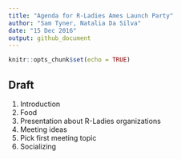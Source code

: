 ```yaml
---
title: "Agenda for R-Ladies Ames Launch Party"
author: "Sam Tyner, Natalia Da Silva"
date: "15 Dec 2016"
output: github_document
---
```


```r
knitr::opts_chunk$set(echo = TRUE)
```

## Draft

1. Introduction
2. Food
3. Presentation about R-Ladies organizations
4. Meeting ideas
5. Pick first meeting topic
6. Socializing